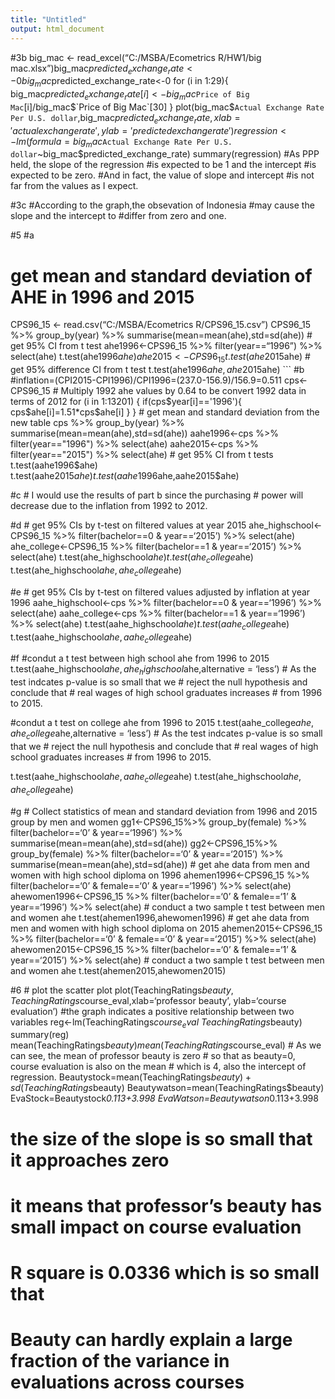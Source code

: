 ---
title: "Untitled"
output: html_document
---
#3b
big_mac <- read_excel("C:/MSBA/Ecometrics R/HW1/big mac.xlsx")big_mac$predicted_exchange_rate<-0
big_mac$predicted_exchange_rate<-0
for (i in 1:29){
  big_mac$predicted_exchange_rate[i]<-big_mac$`Price of Big Mac`[i]/big_mac$`Price of Big Mac`[30]
}
plot(big_mac$`Actual Exchange Rate Per U.S. dollar`,big_mac$predicted_exchange_rate,xlab='actual exchange rate', ylab= 'predicted exchange rate')
regression<-lm(formula = big_mac$`Actual Exchange Rate Per U.S. dollar`~big_mac$predicted_exchange_rate)
summary(regression)
#As PPP held, the slope of the regression 
#is expected to be 1 and the intercept 
#is expected to be zero. 
#And in fact, the value of slope and intercept 
#is not far from the values as I expect.

#3c 
#According to the graph,the obsevation of Indonesia 
#may cause the slope and the intercept to 
#differ from zero and one.

#5
#a

# get mean and standard deviation of AHE in 1996 and 2015
CPS96_15 <- read.csv("C:/MSBA/Ecometrics R/CPS96_15.csv")
CPS96_15 %>% group_by(year) %>% summarise(mean=mean(ahe),std=sd(ahe))
# get 95% CI from t test 
ahe1996<-CPS96_15 %>% filter(year=="1996") %>% select(ahe)
t.test(ahe1996$ahe)
ahe2015<-CPS96_15 %>% filter(year=="2015") %>% select(ahe)
t.test(ahe2015$ahe)
# get 95% difference CI from t test
t.test(ahe1996$ahe,ahe2015$ahe)
```
#b
#inflation=(CPI2015-CPI1996)/CPI1996=(237.0-156.9)/156.9=0.511
cps<-CPS96_15
# Multiply 1992 ahe values by 0.64 to be convert 1992 data in terms of 2012
for (i in 1:13201) {
  if(cps$year[i]=='1996'){
    cps$ahe[i]=1.51*cps$ahe[i]
  }
}
# get mean and standard deviation from the new table
cps %>% group_by(year) %>% summarise(mean=mean(ahe),std=sd(ahe))
aahe1996<-cps %>% filter(year=="1996") %>% select(ahe)
aahe2015<-cps %>% filter(year=="2015") %>% select(ahe)
# get 95% CI from t tests
t.test(aahe1996$ahe)
t.test(aahe2015$ahe)
t.test(aahe1996$ahe,aahe2015$ahe)

#c
# I would use the results of part b since the purchasing 
# power will decrease due to the inflation from 1992 to 2012.

#d
# get 95% CIs by t-test on filtered values at year 2015
ahe_highschool<-CPS96_15 %>% filter(bachelor==0 &  year=='2015') %>% select(ahe)
ahe_college<-CPS96_15 %>% filter(bachelor==1 & year=='2015') %>% select(ahe)
t.test(ahe_highschool$ahe)
t.test(ahe_college$ahe)
t.test(ahe_highschool$ahe,ahe_college$ahe)

#e
# get 95% CIs by t-test on filtered values adjusted by inflation at year 1996
aahe_highschool<-cps %>% filter(bachelor==0 & year=='1996') %>% select(ahe)
aahe_college<-cps %>% filter(bachelor==1 & year=='1996') %>% select(ahe)
t.test(aahe_highschool$ahe)
t.test(aahe_college$ahe)
t.test(aahe_highschool$ahe,aahe_college$ahe)

#f
#condut a t test between high school ahe from 1996 to 2015
t.test(aahe_highschool$ahe,ahe_highschool$ahe,alternative = 'less')
# As the test indcates p-value is so small that we 
# reject the null hypothesis and conclude that
# real wages of high school graduates increases
# from 1996 to 2015.

#condut a t test on college ahe from 1996 to 2015
t.test(aahe_college$ahe,ahe_college$ahe,alternative = 'less')
# As the test indcates p-value is so small that we 
# reject the null hypothesis and conclude that
# real wages of high school graduates increases
# from 1996 to 2015.

t.test(aahe_highschool$ahe,aahe_college$ahe)
t.test(ahe_highschool$ahe,ahe_college$ahe)

#g
# Collect statistics of mean and standard deviation from 1996 and 2015 group by men and women
gg1<-CPS96_15%>% group_by(female) %>% filter(bachelor=='0' & year=='1996') %>% summarise(mean=mean(ahe),std=sd(ahe))
gg2<-CPS96_15%>% group_by(female) %>% filter(bachelor=='0' & year=='2015') %>% summarise(mean=mean(ahe),std=sd(ahe))
# get ahe data from men and women with high school diploma on 1996
ahemen1996<-CPS96_15 %>% filter(bachelor=='0' & female=='0' & year=='1996') %>% select(ahe)
ahewomen1996<-CPS96_15 %>%  filter(bachelor=='0' & female=='1' & year=='1996') %>% select(ahe)
# conduct a two sample t test between men and women ahe
t.test(ahemen1996,ahewomen1996)
# get ahe data from men and women with high school diploma on 2015
ahemen2015<-CPS96_15 %>% filter(bachelor=='0' & female=='0' & year=='2015') %>% select(ahe)
ahewomen2015<-CPS96_15 %>% filter(bachelor=='0' & female=='1' & year=='2015') %>% select(ahe)
# conduct a two sample t test between men and women ahe
t.test(ahemen2015,ahewomen2015)

#6
# plot the scatter plot
plot(TeachingRatings$beauty,TeachingRatings$course_eval,xlab='professor beauty', ylab='course evaluation')
#the graph indicates a positive relationship between two variables
reg<-lm(TeachingRatings$course_eval~TeachingRatings$beauty)
summary(reg)
mean(TeachingRatings$beauty)
mean(TeachingRatings$course_eval)
# As we can see, the mean of professor beauty is zero
# so that as beauty=0, course evaluation is also on the mean 
# which is 4, also the intercept of regression.
Beautystock=mean(TeachingRatings$beauty)+sd(TeachingRatings$beauty)
Beautywatson=mean(TeachingRatings$beauty)
EvaStock=Beautystock*0.113+3.998
EvaWatson=Beautywatson*0.113+3.998

# the size of the slope is so small that it approaches zero
# it means that professor's beauty has small impact on course evaluation

# R square is 0.0336 which is so small that  
# Beauty can hardly explain a large fraction of the variance in evaluations across courses
